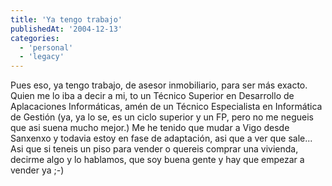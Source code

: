 ```yaml
---
title: 'Ya tengo trabajo'
publishedAt: '2004-12-13'
categories:
  - 'personal'
  - 'legacy'
---
```


Pues eso, ya tengo trabajo, de asesor inmobiliario, para ser más exacto. Quien me lo iba a decir a mi, to un Técnico Superior en Desarrollo de Aplacaciones Informáticas, amén de un Técnico Especialista en Informática de Gestión (ya, ya lo se, es un ciclo superior y un FP, pero no me negueis que asi suena mucho mejor.) Me he tenido que mudar a Vigo desde Sanxenxo y todavia estoy en fase de adaptación, asi que a ver que sale... Asi que si teneis un piso para vender o quereis comprar una vivienda, decirme algo y lo hablamos, que soy buena gente y hay que empezar a vender ya ;-)
